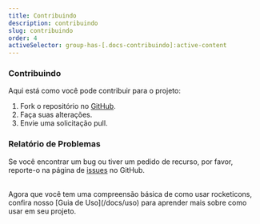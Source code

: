```yaml
---
title: Contribuindo
description: contribuindo
slug: contribuindo
order: 4
activeSelector: group-has-[.docs-contribuindo]:active-content
---
```



### Contribuindo

Aqui está como você pode contribuir para o projeto:

1. Fork o repositório no <IoLogoGithub className='-mt-1' /> [GitHub](https://github.com/rocketclimb/rocketicons).
2. Faça suas alterações.
3. Envie uma solicitação pull.

### Relatório de Problemas

Se você encontrar um bug ou tiver um pedido de recurso, por favor, reporte-o na página de <IoLogoGithub className='-mt-1' /> [issues](https://github.com/rocketclimb/rocketicons/issues) no GitHub.

<br />
Agora que você tem uma compreensão básica de como usar rocketicons, confira nosso [Guia de Uso](/docs/uso) para aprender mais sobre como usar em seu projeto.

